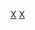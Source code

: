 {{Navbox
| name = 习近平家系
| title = [[习近平]]家系
| state = autocollapse
| above = {{legend inline|#eef|outline=#aaa}}男性&nbsp;&nbsp;&nbsp;&nbsp;{{legend inline|#fee|outline=#aaa}}女性
| list1 =
{{chart/start | style=font-size:85%;}}
{{chart||||||||||||||||||||||||XYS|y|ZSS||||||||||||||||||XYS=[[习永盛]]|ZSS=张氏
|boxstyle_XYS = background:#eef
|boxstyle_ZSS = background:#fee
}}
{{chart|||||||||||||||||||||||||||!||||||||||||||||||||}}
{{chart||||||||||||||||||||||||||XZD|y|CCH||||||||||||||||XZD=[[习宗德]]|CCH=[[柴菜花]]
|boxstyle_XZD = background:#eef
|boxstyle_CCH = background:#fee
}}
{{chart|||||||||||,|-|-|-|-|-|-|-|v|-|-|-|v|-|-|-|v|-|^|-|v|-|-|-|v|-|-|-|.|||||||}}
{{chart||||||HMZ|y|XZX|y|QXX||XQY||XDE||XDY||XZK||XXY||XYY|||||||XQY=习秋英|XDE=导儿<sup>1</sup><br>(小名)|XDY=习东英|XZK=习仲凯|XXY=习夏英|XYY=习雁英|HMZ=[[郝明珠]]|XZX=[[习仲勋|习仲-{zh-hans:勋; zh-hant:勳;}-]]|QXX=[[齐心]]
|boxstyle_HMZ = background:#fee
|boxstyle_XZX = background:#eef
|boxstyle_QXX = background:#fee
|boxstyle_XQY = background:#fee
|boxstyle_XDE = background:#eef
|boxstyle_XDY = background:#fee
|boxstyle_XZK = background:#eef
|boxstyle_XXY = background:#fee
|boxstyle_XYY = background:#fee
}}
{{chart|| | | | | | | |!||||`|-|-|-|-|-|-|-|-|-|-|-|-|-|.|||||||||||||||||||||||||}}
{{chart|||,|-|-|-|v|-|^|-|-|-|-|-|v|-|-|-|v|-|-|-|.||||)|-|-|-|-|-|-|-|-|-|-|-|v|-|-|-|v|-|-|-|-|-|-|-|-|-|-|-|.| | | | | | | | | | }}
{{chart||XHP||XQP|y|MBS||XZN||WMA||WMB||XQQ|~|DKA|~|DJG||XAA||XJP|~|KLL|~|PLY||XYP|~|DKB|~|ZLL|XHP=习和平|XQP=习-{乾}-平<br>(郝平)|MBS=[[马宝善]]|WMB=不明<br>(早夭)|XZN=[[习正宁]]<br>(习富平)|WMA=不明<br>(早夭)|XQQ=[[齐桥桥]]<br>(习桥桥)|DKA=待考证|DJG=[[邓家贵]]|XAA=[[齐安安]]<br>(习安安)|XJP='''[[习近平]]'''|KLL=[[柯玲玲]]|PLY=[[彭丽媛]]|XYP=[[習遠平]]|DKB=待考证|ZLL=[[张澜澜]]
|boxstyle_XHP = background:#fee
|boxstyle_XQP = background:#fee
|boxstyle_MBS = background:#eef
|boxstyle_XZN = background:#eef
|boxstyle_XQQ = background:#fee
|boxstyle_DKA = background:#eef
|boxstyle_DJG = background:#eef
|boxstyle_XAA = background:#fee
|boxstyle_XJP = background:#eef
|boxstyle_KLL = background:#fee
|boxstyle_PLY = background:#fee
|boxstyle_XYP = background:#eef
|boxstyle_DKB = background:#fee
|boxstyle_ZLL = background:#fee
}}
{{chart|||||||||!||||||||||||||||||||||!||||||||)|-|-|-|.||||||||!||||||||!||}}
{{chart||||||||MY||||||||||||||||||||ZYN||||||WLF||WYN|~|FDN||XMZ|||||XMH|MY=马元|ZYN=张燕南|WLF=吴拉非|WYN=吴雅凝|FDN=福大牛<sup>2</sup>|XMZ=[[习明泽]]|XMH=习明正
|boxstyle_MY = background:#eef
|boxstyle_ZYN = background:#fee
|boxstyle_WLF = background:#eef
|boxstyle_WYN = background:#fee
|boxstyle_FDN = background:#eef
|boxstyle_XMZ = background:#fee
|boxstyle_XMH = background:#eef
}}
{{chart/end}}</div></div>
| belowstyle = text-align:left
| below =
1. 早夭，大名不详。
2. 英国商人，本名 Daniel Foa。
}}<noinclude>
[[Category:中国家族模板|X]]
[[Category:习近平相关导航模板|X]]
</noinclude>